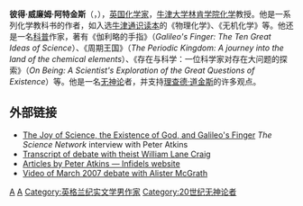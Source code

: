 {{Infobox scientist
| image             = Peter Atkins Paris 2007.JPG
| name              = Peter William Atkins
| birth_date        = {{Birth date and age|df=yes|1940|08|10}}
| birth_place       = 英格兰[[白金汉郡|白金汉郡]][[阿默舍姆|阿默舍姆]]
| death_date        = 
| death_place       = 
| residence         = 英格兰[[牛津郡|牛津郡]][[牛津|牛津]]
| field            = [[物理化学|物理化学]]
| work_institutions = [[加利福尼亚大学洛杉矶分校|加利福尼亚大学洛杉矶分校]]<br>[[牛津大学|牛津大学]][[牛津大学林肯学院|林肯学院]]
| alma_mater        = [[萊斯特大學|萊斯特大學]]
| doctoral_advisor  = MCR Symons
| doctoral_students = {{unbulleted list|[[Laurence_Barron|Laurence Barron]]|[[David_Broomhead|David Broomhead]]}}
| spouse            = {{Plainlist|
* {{Marriage|Judith Kearton|1964|1983|reason=divorced}}
* {{Marriage|[[苏珊·格林菲尔德|苏珊·格林菲尔德]]|1991|2005|reason=divorced}}
* {{Marriage|Patricia-Jean Nobes|2008}}
}}
| known_for         = 一系列化学教科书的作者
| prizes            = [[英国皇家化学学会|RSC]][[Meldola_Medal|Meldola Medal]]
| footnotes         = 
}}
'''彼得·威廉姆·阿特金斯'''（{{lang|en|Peter Atkins}}，{{bd|1940年|8月10日|catIdx=Atkins}}），[[英国|英国]][[化学家|化学家]]，[[牛津大学|牛津大学]][[牛津大学林肯学院|林肯学院]][[化学|化学]]教授。他是一系列化学教科书的作者，如入选[[牛津通识读本|牛津通识读本]]的《物理化学》、《无机化学》等。他还是一名[[科普|科普]]作家，著有《伽利略的手指》（''Galileo's Finger: The Ten Great Ideas of Science''）、《周期王国》（''The Periodic Kingdom: A journey into the land of the chemical elements''）、《存在与科学：一位科学家对存在大问题的探索》（''On Being: A Scientist's Exploration of the Great Questions of Existence''）等。他是一名[[无神论|无神论]]者，并支持[[理查德·道金斯|理查德·道金斯]]的许多观点。

== 外部链接 ==
* [http://thesciencenetwork.org/programs/the-science-studio/zachary The Joy of Science, the Existence of God, and Galileo's Finger] {{Wayback|url=http://thesciencenetwork.org/programs/the-science-studio/zachary |date=20210126064631 }} ''The Science Network'' interview with Peter Atkins
* [http://www.leaderu.com/offices/billcraig/docs/craig-atkins.html Transcript of debate with theist William Lane Craig] {{Wayback|url=http://www.leaderu.com/offices/billcraig/docs/craig-atkins.html |date=20060615103328 }} 
* [http://www.infidels.org/library/modern/peter_atkins/ Articles by Peter Atkins — Infidels website] {{Wayback|url=http://www.infidels.org/library/modern/peter_atkins/ |date=20210213220037 }} 
* [https://web.archive.org/web/20110904151119/http://www.atheistdebate.org/ Video of March 2007 debate with Alister McGrath]

{{第一推动丛书}}
{{Authority control}}

[[Category:英国化学家|A]]
[[Category:萊斯特大學校友|A]]
[[Category:英格兰纪实文学男作家|Category:英格兰纪实文学男作家]]
[[Category:20世纪无神论者|Category:20世纪无神论者]]
